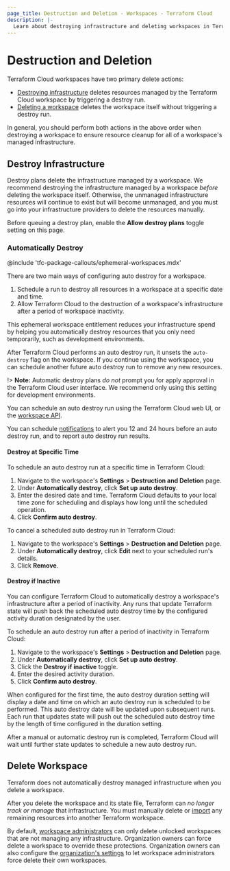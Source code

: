 ```yaml
---
page_title: Destruction and Deletion - Workspaces - Terraform Cloud
description: |-
  Learn about destroying infrastructure and deleting workspaces in Terraform Cloud.
---
```


# Destruction and Deletion

Terraform Cloud workspaces have two primary delete actions:

- [Destroying infrastructure](#destroy-infrastructure) deletes resources managed by the Terraform Cloud workspace by triggering a destroy run.
- [Deleting a workspace](#delete-workspaces) deletes the workspace itself without triggering a destroy run.

In general, you should perform both actions in the above order when destroying a workspace to ensure resource cleanup for all of a workspace's managed infrastructure.

## Destroy Infrastructure

Destroy plans delete the infrastructure managed by a workspace. We recommend destroying the infrastructure managed by a workspace _before_ deleting the workspace itself. Otherwise, the unmanaged infrastructure resources will continue to exist but will become unmanaged, and you must go into your infrastructure providers to delete the resources manually.

Before queuing a destroy plan, enable the **Allow destroy plans** toggle setting on this page.

### Automatically Destroy

<!-- BEGIN: TFC:only name:pnp-callout -->
@include 'tfc-package-callouts/ephemeral-workspaces.mdx'
<!-- END: TFC:only name:pnp-callout -->

There are two main ways of configuring auto destroy for a workspace.
1. Schedule a run to destroy all resources in a workspace at a specific date and time.
1. Allow Terraform Cloud to the destruction of a workspace's infrastructure after a period of workspace inactivity.

This ephemeral workspace entitlement reduces your infrastructure
spend by helping you automatically destroy resources that you only need
temporarily, such as development environments.

After Terraform Cloud performs an auto destroy run, it unsets the `auto-destroy` flag on the workspace. If you continue using the workspace, you can schedule another future auto destroy run to remove any new resources. 

!> **Note:** Automatic destroy plans _do not_ prompt you for apply approval in the Terraform Cloud user interface. We recommend only using this setting for development environments.

You can schedule an auto destroy run using the Terraform Cloud web UI, or the [workspace API](/terraform/cloud-docs/api-docs/workspaces).

You can schedule [notifications](/terraform/cloud-docs/workspaces/settings/notifications) to alert you 12 and 24 hours before an auto destroy run, and to report auto destroy run results.

#### Destroy at Specific Time

To schedule an auto destroy run at a specific time in Terraform Cloud:
1. Navigate to the workspace's **Settings** > **Destruction and Deletion** page.
1. Under **Automatically destroy**, click **Set up auto destroy**.
1. Enter the desired date and time. Terraform Cloud defaults to your local time zone for scheduling and displays how long until the scheduled operation.
1. Click **Confirm auto destroy**.

To cancel a scheduled auto destroy run in Terraform Cloud:
1. Navigate to the workspace's **Settings** > **Destruction and Deletion** page.
1. Under **Automatically destroy**, click **Edit** next to your scheduled run's details.
1. Click **Remove**.

#### Destroy if Inactive

You can configure Terraform Cloud to automatically destroy a workspace's infrastructure after a period of inactivity. Any runs that update Terraform state will push back the scheduled auto destroy time by the configured activity duration designated by the user.

To schedule an auto destroy run after a period of inactivity in Terraform Cloud:
1. Navigate to the workspace's **Settings** > **Destruction and Deletion** page.
1. Under **Automatically destroy**, click **Set up auto destroy**.
1. Click the **Destroy if inactive** toggle.
1. Enter the desired activity duration.
1. Click **Confirm auto destroy**.

When configured for the first time, the auto destroy duration setting will display a date and time on which an auto destroy run is scheduled to be performed.
This auto destroy date will be updated upon subsequent runs.
Each run that updates state will push out the scheduled auto destroy time by the length of time configured in the duration setting.

After a manual or automatic destroy run is completed, Terraform Cloud will wait until further state updates to schedule a new auto destroy run.

## Delete Workspace

Terraform does not automatically destroy managed infrastructure when you delete a workspace.

After you delete the workspace and its state file, Terraform can _no longer track or manage_ that infrastructure. You must manually delete or [import](/terraform/cli/commands/import) any remaining resources into another Terraform workspace.

By default, [workspace administrators](/terraform/cloud-docs/users-teams-organizations/permissions#workspace-admins) can only delete unlocked workspaces that are not managing any infrastructure. Organization owners can force delete a workspace to override these protections. Organization owners can also configure the [organization's settings](/terraform/cloud-docs/users-teams-organizations/organizations#general) to let workspace administrators force delete their own workspaces.

